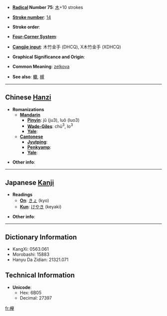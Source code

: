 * '''[[Wiktionary:Chinese radical index| Radical]] Number 75''': [[Wiktionary:Chinese radical index 木|木]]+10 strokes

* '''[[Wiktionary:Chinese total strokes index|Stroke number]]''': [[Wiktionary:Chinese total strokes index 14|14]]

* '''Stroke order''': 

* '''[[Wiktionary:Chinese four corner index|Four-Corner System]]''': 

* '''[[Wiktionary:Chinese Cangjie index|Cangjie input]]''': 木竹金手 (DHCQ), X木竹金手 (XDHCQ)

* '''Graphical Significance and Origin''': 

* '''Common Meaning''': [[zelkova]]

* '''See also''': [[欟]], [[槻]]<!-- look like variants of the same character? -->

----

== Chinese [[Hanzi]] ==

* '''Romanizations'''
** '''[[Mandarin]]'''
*** '''[[Pinyin]]''': jǔ (ju3), luǒ (luo3)
*** '''[[Wade-Giles]]''': chü<sup>3</sup>, lo<sup>3</sup>
*** '''[[Yale]]''': 
** '''[[Cantonese]]'''
*** '''[[Jyutping]]''':
*** '''[[Penkyamp]]''': 
*** '''[[Yale]]''': 

* '''Other info''': 

----

== Japanese [[Kanji]] ==

* '''Readings'''
** '''[[On]]''': [[きょ]] (kyo)
** '''[[Kun]]''': [[けやき]] (keyaki)

* '''Other info''':  

----

== Dictionary Information ==

* KangXi: 0563.061
* Morobashi: 15883
* Hanyu Da Zidian: 21321.071

== Technical Information ==

* '''Unicode''':
** Hex: 6B05
** Decimal: 27397

[[fr:欅]]